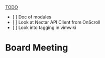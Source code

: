 [[../TODO|TODO]]
* [ ] Doc of modules 
* [ ] Look at Nectar API Client from OnScroll
* [ ] Look into tagging in vimwiki

= Board Meeting =

